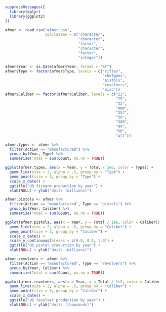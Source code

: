 ```r
suppressMessages({
  library(dplyr)
  library(ggplot2)
})
```

```r
afmer <- read.csv("afmer.csv",
                  colClasses = c("character",
                                 "character",
                                 "factor",
                                 "character",
                                 "factor",
                                 "integer"))

afmer$Year <- as.Date(afmer$Year, format = "%Y")
afmer$Type <- factor(afmer$Type, levels = c("rifles",
                                            "shotguns",
                                            "pistols",
                                            "revolvers",
                                            "misc"))
afmer$Caliber <- factor(afmer$Caliber, levels = c("22",
                                                  "25",
                                                  "32",
                                                  "9mm",
                                                  "357",
                                                  "38",
                                                  "380",
                                                  "44",
                                                  "50",
                                                  "all"))
```

```r
afmer.types <- afmer %>%
  filter(Action == "manufactured") %>%
  group_by(Year, Type) %>%
  summarize(Total = sum(Count, na.rm = TRUE))

ggplot(afmer.types, aes(x = Year, y = Total / 1e6, color = Type)) +
  geom_line(size = 2, alpha = .5, group_by = "Type") +
  geom_point(size = 3, group_by = "Type") +
  scale_x_date() +
  ggtitle("US firearm production by year") +
  xlab(NULL) + ylab("Units (millions)")

afmer.pistols <- afmer %>%
  filter(Action == "manufactured", Type == "pistols") %>%
  group_by(Year, Caliber) %>%
  summarize(Total = sum(Count, na.rm = TRUE))

ggplot(afmer.pistols, aes(x = Year, y = Total / 1e6, color = Caliber)) +
  geom_line(size = 2, alpha = .5, group_by = "Caliber") +
  geom_point(size = 3, group_by = "Caliber") +
  scale_x_date() +
  scale_y_continuous(breaks = c(0.0, 0.5, 1.0)) +
  ggtitle("US pistol production by year") +
  xlab(NULL) + ylab("Units (millions)")

afmer.revolvers <- afmer %>%
  filter(Action == "manufactured", Type == "revolvers") %>%
  group_by(Year, Caliber) %>%
  summarize(Total = sum(Count, na.rm = TRUE))

ggplot(afmer.revolvers, aes(x = Year, y = Total / 1e3, color = Caliber)) +
  geom_line(size = 2, alpha = .5, group_by = "Caliber") +
  geom_point(size = 3, group_by = "Caliber") +
  scale_x_date() +
  ggtitle("US revolver production by year") +
  xlab(NULL) + ylab("Units (thousands)")
```
